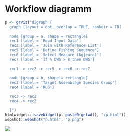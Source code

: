 # Workflow diagramm


```r

p <- grViz("digraph {
  graph [layout = dot, overlap = TRUE, rankdir = TB]
  
  node [group = a, shape = rectangle]        
  rec1 [label = 'Read Input Data']
  rec2 [label = 'Join with Reference List']
  rec5 [label = 'Define Fishing Sequence']
  rec6 [label = 'Select Measure (kg|euro)']
  rec7 [label = 'If % DWS > 8 then DWS']
  
  rec1 -> rec2 -> rec5 -> rec6 -> rec7
  
  node [group = b, shape = rectangle]
  rec3 [label = 'Target Assemblage Species Group']
  rec4 [label = 'RCG']

  rec3 -> rec2 
  rec4 -> rec2 

  }")
htmlwidgets::saveWidget(p, paste0(getwd(), "/p.html"))
webshot::webshot("p.html", "p.png")
```

![](MetierWorkflow.png)